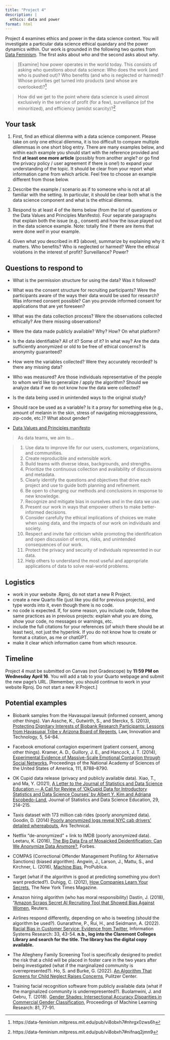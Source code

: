 ```yaml
---
title: "Project 4"
description: |
  ethics: data and power
format: html
---
```


Project 4 examines ethics and power in the data science context. You will investigate a particular data science ethical quandary and the power dynamics within. Our work is grounded in the following two quotes from <a href = "https://data-feminism.mitpress.mit.edu/" target = "_blank">Data Feminism</a>. The first asks about *who* and the second asks about *why*.


> [Examine] how power operates in the world today. This consists of asking who questions about data science: Who does the work (and who is pushed out)? Who benefits (and who is neglected or harmed)? Whose priorities get turned into products (and whose are overlooked)?^[https://data-feminism.mitpress.mit.edu/pub/vi8obxh7#nhrgx0zws6h]

> How did we get to the point where data science is used almost exclusively in the service of profit (for a few), surveillance (of the minoritized), and efficiency (amidst scarcity)?^[https://data-feminism.mitpress.mit.edu/pub/vi8obxh7#nifnaq2jmn9]

## Your task

1. First, find an ethical dilemma with a data science component. Please take on only one ethical dilemma, it is too difficult to compare multiple dilemmsas in one short blog entry. There are many examples below, and within each example you should start with the reference provided and find **at least one more article** (possibly from another angle? or go find the privacy policy / user agreement if there is one!) to expand your understanding of the topic. It should be clear from your report what information came from which article. Feel free to choose an example different from those below.

2. Describe the example / scenario as if to someone who is not at all familiar with the setting. In particular, it should be clear both what is the data science component and what is the ethical dilemma.

3. Respond to at least 4 of the items below (from the list of questions or the Data Values and Principles Manifesto). Four separate paragraphs that explain both the issue (e.g., consent) and how the issue played out in the data science example. Note: totally fine if there are items that were done *well* in your example.

4. Given what you described in #3 (above), summarize by explaining why it matters. Who benefits? Who is neglected or harmed? Were the ethical violations in the interest of profit? Surveillance? Power?


## Questions to respond to

* What is the permission structure for using the data? Was it followed?

* What was the consent structure for recruiting participants? Were the participants aware of the ways their data would be used for research? Was informed consent possible? Can you provide informed consent for applications that are yet foreseen?

* What was the data collection process? Were the observations collected ethically? Are there missing observations?

* Were the data made publicly available? Why? How? On what platform?

* Is the data identifiable? All of it? Some of it? In what way? Are the data sufficiently anonymized or old to be free of ethical concerns? Is anonymity guaranteed?

* How were the variables collected? Were they accurately recorded? Is there any missing data?

* Who was measured? Are those individuals representative of the people to whom we'd like to generalize / apply the algorithm? Should we analyze data if we do not know how the data were collected?

* Is the data being used in unintended ways to the original study?

* Should race be used as a variable? Is it a proxy for something else (e.g., amount of melanin in the skin, stress of navigating microaggressions, zip-code, etc.)? What about gender?

* <a href = "https://datapractices.org/manifesto/" target = "_blank">Data Values and Principles manifesto</a>


> As data teams, we aim to...

> 1. Use data to improve life for our users, customers, organizations, and communities.
> 2. Create reproducible and extensible work.
> 3. Build teams with diverse ideas, backgrounds, and strengths.
> 4. Prioritize the continuous collection and availability of discussions and metadata.
> 5. Clearly identify the questions and objectives that drive each project and use to guide both planning and refinement.
> 6. Be open to changing our methods and conclusions in response to new knowledge.
> 7. Recognize and mitigate bias in ourselves and in the data we use.
> 8. Present our work in ways that empower others to make better-informed decisions.
> 9. Consider carefully the ethical implications of choices we make when using data, and the impacts of our work on individuals and society.
> 10. Respect and invite fair criticism while promoting the identification and open discussion of errors, risks, and unintended consequences of our work.
> 11. Protect the privacy and security of individuals represented in our data.
> 12. Help others to understand the most useful and appropriate applications of data to solve real-world problems.


## Logistics

- work in your website .Rproj, do not start a new R Project.
- create a new Quarto file (just like you did for previous projects), and type words into it, even though there is no code.
- no code is expected. If, for some reason, you include code, follow the same practices as in previous projects: explain what you are doing, show your code, no messages or warnings, etc.
- include the full citations for your references (of which there should be at least two), not just the hyperlink. If you do not know how to create or format a citation, as me or chatGPT.
- make it clear which information came from which resource.


## Timeline

Project 4 must be submitted on Canvas (not Gradescope) by **11:59 PM on Wednesday April 16**.  You will add a tab to your Quarto webpage and submit the new page's URL. [Remember, you should continue to work in your website Rproj. Do not start a new R Project.]


## Potential examples

* Biobank samples from the Havasupai lawsuit (informed consent, among other things).  Van Assche, K., Gutwirth, S., and Sterckx, S. (2013), <a href = "https://www.researchgate.net/publication/260121496_Protecting_Dignitary_Interests_of_Biobank_Research_Participants_Lessons_from_Havasupai_Tribe_v_Arizona_Board_of_RegentsI" target = "_blank">Protecting Dignitary Interests of Biobank Research Participants: Lessons from Havasupai Tribe v Arizona Board of Regents</a>, Law, Innovation and Technology, 5, 54–84.

* Facebook emotional contagion experiment (patient consent, among other things). Kramer, A. D., Guillory, J. E., and Hancock, J. T. (2014), <a href = "https://www.pnas.org/doi/10.1073/pnas.1320040111" target = "_blank">Experimental Evidence of Massive-Scale Emotional Contagion through Social Networks</a>, Proceedings of the National Academy of Sciences of the United States of America, 111, 8788–8790.

* OK Cupid data release (privacy and publicly available data). Xiao, T., and Ma, Y. (2021), <a href = "https://www.tandfonline.com/doi/full/10.1080/26939169.2021.1930812" target = "_blank">A Letter to the Journal of Statistics and Data Science Education — A Call for Review of 'OkCupid Data for Introductory Statistics and Data Science Courses' by Albert Y. Kim and Adriana Escobedo-Land</a>, Journal of Statistics and Data Science Education, 29, 214–215.

* Taxis dataset with 173 million cab rides (poorly anonymized data). Goodin, D. (2014) <a href = "https://arstechnica.com/tech-policy/2014/06/poorly-anonymized-logs-reveal-nyc-cab-drivers-detailed-whereabouts/" target = "_blank">Poorly anonymized logs reveal NYC cab drivers' detailed whereabouts</a>, Ars Technical.

* Netflix "de-anonymized" + link to IMDB (poorly anonymized data). Leetaru, K. (2016), <a href = "https://www.forbes.com/sites/kalevleetaru/2016/08/24/the-big-data-era-of-mosaicked-deidentification-can-we-anonymize-data-anymore/" target = "_blank">The Big Data Era of Mosaicked Deidentification: Can We Anonymize Data Anymore?</a>, Forbes.

* COMPAS (Correctional Offender Management Profiling for Alternative Sanctions) (biased algorithm). Angwin, J., Larson, J., Mattu, S., and Kirchner, L. (2016), <a href = "https://www.propublica.org/article/machine-bias-risk-assessments-in-criminal-sentencing" target = "_blank">Machine Bias</a>, ProPublica.

* Target (what if the algorithm is good at predicting something you don't want predicted?). Duhigg, C. (2012), <a href = "https://www.nytimes.com/2012/02/19/magazine/shopping-habits.html?unlocked_article_code=1.6U4.nLSt.-yehBjKHEmPW&smid=url-share" target = "_blank">How Companies Learn Your Secrets</a>, The New York Times Magazine.

* Amazon hiring algorithm (who has moral responsibility) Dastin, J. (2018), "<a href = "https://www.reuters.com/article/us-amazon-com-jobs-automation-insight-idUSKCN1MK08G" target = "_blank">Amazon Scraps Secret AI Recruiting Tool that Showed Bias Against Women</a>, Reuters.

* Airlines respond differently, depending on who is tweeting (should the algorithm be used?). Gunarathne, P., Rui, H., and Seidmann, A. (2022). <a href = "https://pubsonline.informs.org/doi/10.1287/isre.2021.1058" target = "_blank">Racial Bias in Customer Service: Evidence from Twitter</a>, Information Systems Research: 33, 43-54. **n.b., log into the Claremont Colleges Library and search for the title. The library has the digital copy available.**

* The Allegheny Family Screening Tool is specifically designed to predict the risk that a child will be placed in foster care in the two years after being investigated (what if the marginalized community is overrepresented?). Ho, S. and Burke, G. (2022). <a href = "https://pulitzercenter.org/stories/algorithm-screens-child-neglect-raises-concerns" target = "_blank">An Algorithm That Screens for Child Neglect Raises Concerns</a>, Pulitzer Center.

* Training facial recognition software from publicly available data (what if the marginalized community is underrepresented?). Buolamwini, J. and Gebru, T. (2018). <a href = "https://proceedings.mlr.press/v81/buolamwini18a.html" target = "_blank">Gender Shades: Intersectional Accuracy Disparities in Commercial Gender Classification</a>, Proceedings of Machine Learning Research: 81, 77-91.


